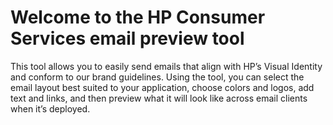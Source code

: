 # Welcome to the HP Consumer Services email preview tool

This tool allows you to easily send emails that align with HP’s Visual Identity
and conform to our brand guidelines. Using the tool, you can select the email
layout best suited to your application, choose colors and logos, add text and
links, and then preview what it will look like across email clients when it’s deployed.

